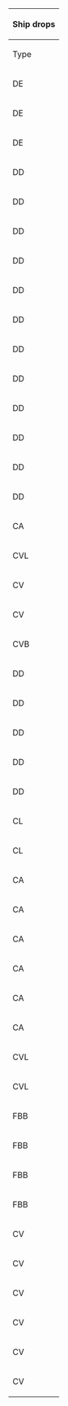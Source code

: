 {| class="wikitable mw-collapsible mw-collapsed" width="50%" style="text-align:center"
!colspan="100"|Ship drops
|-
!Type
!Ship
!O
!V5
!W
!W3
!style="background-color:#FFCDD2;color:red;"|'''X'''
!style="background-color:#FFCDD2;color:red;"|'''Y'''
!style="background-color:#FFCDD2;color:red;"|'''Z'''
!Z3
|-
|DE
|[[Daitou|<span style="color:red;">Daitou</span>]]
|
|
|
|
|
|style="background-color:#E8F5E9;color:red"|<span title="Casual: &#10;&#160;&#160;S: 1.9% (378/20016)&#10;Easy: &#10;&#160;&#160;S: 3.6% (477/13085)&#10;Medium: &#10;&#160;&#160;S: 3.5% (80/2256)&#10;Hard: &#10;&#160;&#160;S: 3.3% (144/4305)" style="cursor:help;border-bottom:1px dotted">Casual+</span>
|style="background-color:#E8F5E9;color:"|<span title="Casual: &#10;&#160;&#160;S: 6.5% (2331/35916) &#10;&#160;&#160;A: 3.9% (60/1544)&#10;Easy: &#10;&#160;&#160;S: 6.3% (1615/25698) &#10;&#160;&#160;A: 3.5% (78/2260)&#10;Medium: &#10;&#160;&#160;S: 6.4% (226/3549) &#10;&#160;&#160;A: 3.7% (55/1494)&#10;Hard: &#10;&#160;&#160;S: 5.7% (640/11173) &#10;&#160;&#160;A: 3.1% (618/19805)" style="cursor:help;border-bottom:1px dotted">Casual+</span>
|
|-
|DE
|[[Hiburi|<span style="color:red;">Hiburi</span>]]
|
|
|
|style="background-color:#FFE0B2;color:red"|<span title="Medium: &#10;&#160;&#160;S: 1.3% (1/79)&#10;Hard: &#10;&#160;&#160;S: 1.5% (27/1742)" style="cursor:help;border-bottom:1px dotted">Medium+</span>
|style="background-color:#E8F5E9;color:red"|<span title="Casual: &#10;&#160;&#160;S: 2.6% (522/19742)&#10;Easy: &#10;&#160;&#160;S: 2.4% (451/18515)&#10;Medium: &#10;&#160;&#160;S: 3.2% (112/3466)&#10;Hard: &#10;&#160;&#160;S: 3.6% (514/14403)" style="cursor:help;border-bottom:1px dotted">Casual+</span>
|
|
|
|-
|DE
|[[Yashiro|<span style="color:red;">Yashiro</span>]]
|
|
|
|
|
|style="background-color:#E8F5E9;color:red"|<span title="Casual: &#10;&#160;&#160;S: 1% (192/20016)&#10;Easy: &#10;&#160;&#160;S: 0.9% (120/13085)&#10;Medium: &#10;&#160;&#160;S: 1.8% (40/2256)&#10;Hard: &#10;&#160;&#160;S: 1.9% (82/4305)" style="cursor:help;border-bottom:1px dotted">Casual+</span>
|style="background-color:#E8F5E9;color:"|<span title="Casual: &#10;&#160;&#160;S: 2.4% (871/35916) &#10;&#160;&#160;A: 0.8% (13/1544)&#10;Easy: &#10;&#160;&#160;S: 2.5% (654/25698) &#10;&#160;&#160;A: 1.2% (27/2260)&#10;Medium: &#10;&#160;&#160;S: 3.6% (126/3549) &#10;&#160;&#160;A: 1.8% (27/1494)&#10;Hard: &#10;&#160;&#160;S: 3.5% (396/11173) &#10;&#160;&#160;A: 1.7% (342/19805)" style="cursor:help;border-bottom:1px dotted">Casual+</span>
|
|-
|DD
|[[Akishimo|<span style="color:red;">Akishimo</span>]]
|
|
|
|style="background-color:#FFCDD2;color:red"|<span title="Hard: &#10;&#160;&#160;S: 0.4% (7/1742)" style="cursor:help;border-bottom:1px dotted">Hard+</span>
|style="background-color:#E8F5E9;color:red"|<span title="Casual: &#10;&#160;&#160;S: 0.6% (121/19742)&#10;Easy: &#10;&#160;&#160;S: 1.4% (265/18515)&#10;Medium: &#10;&#160;&#160;S: 2.4% (82/3466)&#10;Hard: &#10;&#160;&#160;S: 1.8% (262/14403)" style="cursor:help;border-bottom:1px dotted">Casual+</span>
|
|
|
|-
|DD
|[[Amatsukaze|<span style="color:red;">Amatsukaze</span>]]
|
|
|
|
|
|
|style="background-color:#E8F5E9;color:red"|<span title="Casual: &#10;&#160;&#160;S: 2.1% (743/35916)&#10;Easy: &#10;&#160;&#160;S: 2.1% (551/25698)&#10;Medium: &#10;&#160;&#160;S: 2.2% (78/3549)&#10;Hard: &#10;&#160;&#160;S: 2% (225/11173)" style="cursor:help;border-bottom:1px dotted">Casual+</span>
|
|-
|DD
|[[Arashi|<span style="color:red;">Arashi</span>]]
|
|
|
|style="background-color:#FFE0B2;color:red"|<span title="Medium: &#10;&#160;&#160;S: 1.3% (1/79)&#10;Hard: &#10;&#160;&#160;S: 0.2% (4/1742)" style="cursor:help;border-bottom:1px dotted">Medium+</span>
|style="background-color:#E8F5E9;color:red"|<span title="Casual: &#10;&#160;&#160;S: 0.3% (62/19742)&#10;Easy: &#10;&#160;&#160;S: 0.2% (40/18515)&#10;Medium: &#10;&#160;&#160;S: 0.7% (24/3466)&#10;Hard: &#10;&#160;&#160;S: 0.9% (123/14403)" style="cursor:help;border-bottom:1px dotted">Casual+</span>
|
|
|
|-
|DD
|[[Harusame|<span style="color:red;">Harusame</span>]]
|style="background-color:#E8F5E9;color:red"|<span title="Casual: &#10;&#160;&#160;S: 1.5% (299/20116)&#10;Easy: &#10;&#160;&#160;S: 1.5% (277/18964)&#10;Medium: &#10;&#160;&#160;S: 1.9% (72/3859)&#10;Hard: &#10;&#160;&#160;S: 1.5% (341/23480)" style="cursor:help;border-bottom:1px dotted">Casual+</span>
|style="background-color:#E8F5E9;color:red"|<span title="Casual: &#10;&#160;&#160;S: 0.9% (8/927)&#10;Easy: &#10;&#160;&#160;S: 0.3% (1/309)&#10;Medium: &#10;&#160;&#160;S: 1.6% (1/61)&#10;Hard: &#10;&#160;&#160;S: 1% (3/309)" style="cursor:help;border-bottom:1px dotted">Casual+</span>
|style="background-color:#E8F5E9;color:red"|<span title="Casual: &#10;&#160;&#160;S: 1.6% (70/4395)&#10;Easy: &#10;&#160;&#160;S: 1.7% (86/5189)&#10;Medium: &#10;&#160;&#160;S: 0.8% (9/1119)&#10;Hard: &#10;&#160;&#160;S: 1.3% (103/7691)" style="cursor:help;border-bottom:1px dotted">Casual+</span>
|style="background-color:#E8F5E9;color:red"|<span title="Casual: &#10;&#160;&#160;S: 1.1% (1/92)&#10;Hard: &#10;&#160;&#160;S: 1.1% (20/1742)" style="cursor:help;border-bottom:1px dotted">Casual+</span>
|style="background-color:#E8F5E9;color:"|<span title="Casual: &#10;&#160;&#160;S: 1.4% (270/19742)&#10;Easy: &#10;&#160;&#160;S: 1.3% (249/18515)&#10;Medium: &#10;&#160;&#160;S: 1% (34/3466)&#10;Hard: &#10;&#160;&#160;S: 1.2% (177/14403) &#10;&#160;&#160;A: 1.1% (113/10027)" style="cursor:help;border-bottom:1px dotted">Casual+</span>
|
|
|style="background-color:#E8F5E9;color:red"|<span title="Casual: &#10;&#160;&#160;S: 1.2% (41/3379)&#10;Easy: &#10;&#160;&#160;S: 1.3% (37/2770)&#10;Medium: &#10;&#160;&#160;S: 1.3% (7/549)&#10;Hard: &#10;&#160;&#160;S: 1.4% (76/5586)" style="cursor:help;border-bottom:1px dotted">Casual+</span>
|-
|DD
|[[Hatsukaze|<span style="color:red;">Hatsukaze</span>]]
|
|
|
|style="background-color:#FFE0B2;color:red"|<span title="Medium: &#10;&#160;&#160;S: 3.8% (3/79)&#10;Hard: &#10;&#160;&#160;S: 0.9% (16/1742)" style="cursor:help;border-bottom:1px dotted">Medium+</span>
|style="background-color:#E8F5E9;color:red"|<span title="Casual: &#10;&#160;&#160;S: 1.4% (272/19742)&#10;Easy: &#10;&#160;&#160;S: 1.4% (265/18515)&#10;Medium: &#10;&#160;&#160;S: 1.4% (48/3466)&#10;Hard: &#10;&#160;&#160;S: 1.4% (208/14403)" style="cursor:help;border-bottom:1px dotted">Casual+</span>
|
|
|
|-
|DD
|[[Isokaze|<span style="color:red;">Isokaze</span>]]
|
|
|
|style="background-color:#E8F5E9;color:red"|<span title="Casual: &#10;&#160;&#160;S: 2.2% (2/92)&#10;Easy: &#10;&#160;&#160;S: 2.4% (2/85)&#10;Medium: &#10;&#160;&#160;S: 2.5% (2/79)&#10;Hard: &#10;&#160;&#160;S: 1.2% (21/1742)" style="cursor:help;border-bottom:1px dotted">Casual+</span>
|style="background-color:#E8F5E9;color:red"|<span title="Casual: &#10;&#160;&#160;S: 1.3% (252/19742)&#10;Easy: &#10;&#160;&#160;S: 1.4% (256/18515)&#10;Medium: &#10;&#160;&#160;S: 1.4% (48/3466)&#10;Hard: &#10;&#160;&#160;S: 1.3% (187/14403)" style="cursor:help;border-bottom:1px dotted">Casual+</span>
|
|
|style="background-color:#FFE0B2;color:red"|<span title="Medium: &#10;&#160;&#160;S: 1.3% (7/549)&#10;Hard: &#10;&#160;&#160;S: 1.6% (88/5586)" style="cursor:help;border-bottom:1px dotted">Medium+</span>
|-
|DD
|[[Kazagumo|<span style="color:red;">Kazagumo</span>]]
|
|
|
|
|
|style="background-color:#C8E6C9;color:red"|<span title="Easy: &#10;&#160;&#160;S: 1.8% (231/13085)&#10;Medium: &#10;&#160;&#160;S: 2.4% (54/2256)&#10;Hard: &#10;&#160;&#160;S: 1.9% (81/4305)" style="cursor:help;border-bottom:1px dotted">Easy+</span>
|style="background-color:#E8F5E9;color:"|<span title="Casual: &#10;&#160;&#160;S: 2.1% (757/35916)&#10;Easy: &#10;&#160;&#160;S: 2.1% (548/25698) &#10;&#160;&#160;A: 2.1% (48/2260)&#10;Medium: &#10;&#160;&#160;S: 2.1% (74/3549) &#10;&#160;&#160;A: 1.8% (27/1494)&#10;Hard: &#10;&#160;&#160;S: 2% (227/11173) &#10;&#160;&#160;A: 1.9% (386/19805)" style="cursor:help;border-bottom:1px dotted">Casual+</span>
|
|-
|DD
|[[Maikaze|<span style="color:red;">Maikaze</span>]]
|
|
|
|style="background-color:#C8E6C9;color:red"|<span title="Easy: &#10;&#160;&#160;S: 4.7% (4/85)&#10;Hard: &#10;&#160;&#160;S: 1.4% (25/1742)" style="cursor:help;border-bottom:1px dotted">Easy+</span>
|style="background-color:#E8F5E9;color:red"|<span title="Casual: &#10;&#160;&#160;S: 1.4% (267/19742)&#10;Easy: &#10;&#160;&#160;S: 1.3% (249/18515)&#10;Medium: &#10;&#160;&#160;S: 1.2% (43/3466)&#10;Hard: &#10;&#160;&#160;S: 1.4% (203/14403)" style="cursor:help;border-bottom:1px dotted">Casual+</span>
|
|
|style="background-color:#FFCDD2;color:red"|<span title="Hard: &#10;&#160;&#160;S: 1.4% (77/5586)" style="cursor:help;border-bottom:1px dotted">Hard+</span>
|-
|DD
|[[Nowaki|<span style="color:red;">Nowaki</span>]]
|style="background-color:#E8F5E9;color:red"|<span title="Casual: &#10;&#160;&#160;S: 1.3% (269/20116)&#10;Easy: &#10;&#160;&#160;S: 1.3% (255/18964)&#10;Medium: &#10;&#160;&#160;S: 1.3% (52/3859)&#10;Hard: &#10;&#160;&#160;S: 1.4% (324/23480)" style="cursor:help;border-bottom:1px dotted">Casual+</span>
|style="background-color:#C8E6C9;color:red"|<span title="Easy: &#10;&#160;&#160;S: 2.3% (7/309)&#10;Medium: &#10;&#160;&#160;S: 1.6% (1/61)&#10;Hard: &#10;&#160;&#160;S: 3.2% (10/309)" style="cursor:help;border-bottom:1px dotted">Easy+</span>
|style="background-color:#C8E6C9;color:red"|<span title="Easy: &#10;&#160;&#160;S: 1.1% (57/5189)&#10;Medium: &#10;&#160;&#160;S: 1% (11/1119)&#10;Hard: &#10;&#160;&#160;S: 1.4% (106/7691)" style="cursor:help;border-bottom:1px dotted">Easy+</span>
|style="background-color:#E8F5E9;color:red"|<span title="Casual: &#10;&#160;&#160;S: 1.1% (1/92)&#10;Easy: &#10;&#160;&#160;S: 1.2% (1/85)&#10;Medium: &#10;&#160;&#160;S: 1.3% (1/79)&#10;Hard: &#10;&#160;&#160;S: 1.3% (23/1742)" style="cursor:help;border-bottom:1px dotted">Casual+</span>
|style="background-color:#E8F5E9;color:red"|<span title="Casual: &#10;&#160;&#160;S: 1.2% (235/19742)&#10;Easy: &#10;&#160;&#160;S: 1.5% (276/18515)&#10;Medium: &#10;&#160;&#160;S: 1.4% (50/3466)&#10;Hard: &#10;&#160;&#160;S: 1.4% (195/14403)" style="cursor:help;border-bottom:1px dotted">Casual+</span>
|
|
|style="background-color:#E8F5E9;color:red"|<span title="Casual: &#10;&#160;&#160;S: 1.8% (60/3379)&#10;Easy: &#10;&#160;&#160;S: 1.2% (32/2770)&#10;Medium: &#10;&#160;&#160;S: 1.3% (7/549)&#10;Hard: &#10;&#160;&#160;S: 0.9% (52/5586)" style="cursor:help;border-bottom:1px dotted">Casual+</span>
|-
|DD
|[[Takanami|<span style="color:red;">Takanami</span>]]
|
|
|
|
|
|style="background-color:#E8F5E9;color:red"|<span title="Casual: &#10;&#160;&#160;S: 1.9% (388/20016)&#10;Easy: &#10;&#160;&#160;S: 2% (259/13085)&#10;Medium: &#10;&#160;&#160;S: 2.5% (56/2256)&#10;Hard: &#10;&#160;&#160;S: 2.1% (91/4305)" style="cursor:help;border-bottom:1px dotted">Casual+</span>
|style="background-color:#E8F5E9;color:"|<span title="Casual: &#10;&#160;&#160;S: 2.1% (740/35916) &#10;&#160;&#160;A: 2% (31/1544)&#10;Easy: &#10;&#160;&#160;S: 2% (519/25698) &#10;&#160;&#160;A: 1.9% (43/2260)&#10;Medium: &#10;&#160;&#160;S: 2% (72/3549) &#10;&#160;&#160;A: 2.2% (33/1494)&#10;Hard: &#10;&#160;&#160;S: 2.1% (234/11173) &#10;&#160;&#160;A: 1.9% (370/19805)" style="cursor:help;border-bottom:1px dotted">Casual+</span>
|
|-
|DD
|[[Tanikaze|<span style="color:red;">Tanikaze</span>]]
|style="background-color:#FFE0B2;color:red"|<span title="Medium: &#10;&#160;&#160;S: 1.4% (53/3859)&#10;Hard: &#10;&#160;&#160;S: 1.3% (304/23480)" style="cursor:help;border-bottom:1px dotted">Medium+</span>
|style="background-color:#FFCDD2;color:red"|<span title="Hard: &#10;&#160;&#160;S: 1.3% (4/309)" style="cursor:help;border-bottom:1px dotted">Hard+</span>
|style="background-color:#FFCDD2;color:red"|<span title="Hard: &#10;&#160;&#160;S: 1.5% (113/7691)" style="cursor:help;border-bottom:1px dotted">Hard+</span>
|style="background-color:#C8E6C9;color:red"|<span title="Easy: &#10;&#160;&#160;S: 2.4% (2/85)&#10;Medium: &#10;&#160;&#160;S: 2.5% (2/79)&#10;Hard: &#10;&#160;&#160;S: 0.8% (14/1742)" style="cursor:help;border-bottom:1px dotted">Easy+</span>
|style="background-color:#E8F5E9;color:red"|<span title="Casual: &#10;&#160;&#160;S: 1.4% (272/19742)&#10;Easy: &#10;&#160;&#160;S: 1.4% (268/18515)&#10;Medium: &#10;&#160;&#160;S: 1.6% (56/3466)&#10;Hard: &#10;&#160;&#160;S: 1.3% (193/14403)" style="cursor:help;border-bottom:1px dotted">Casual+</span>
|
|
|style="background-color:#C8E6C9;color:red"|<span title="Easy: &#10;&#160;&#160;S: 1.6% (44/2770)&#10;Medium: &#10;&#160;&#160;S: 1.3% (7/549)&#10;Hard: &#10;&#160;&#160;S: 1.2% (69/5586)" style="cursor:help;border-bottom:1px dotted">Easy+</span>
|-
|DD
|[[Tokitsukaze|<span style="color:red;">Tokitsukaze</span>]]
|
|
|
|
|
|
|style="background-color:#E8F5E9;color:red"|<span title="Casual: &#10;&#160;&#160;S: 2% (711/35916)&#10;Easy: &#10;&#160;&#160;S: 2.2% (560/25698)&#10;Medium: &#10;&#160;&#160;S: 1.8% (63/3549)&#10;Hard: &#10;&#160;&#160;S: 2% (224/11173)" style="cursor:help;border-bottom:1px dotted">Casual+</span>
|
|-
|CA
|[[Houston|<span style="color:red;">Houston</span>]]
|
|
|
|
|
|style="background-color:#C8E6C9;color:red"|<span title="Easy: &#10;&#160;&#160;S: 1% (125/13085)&#10;Medium: &#10;&#160;&#160;S: 0.8% (18/2256)&#10;Hard: &#10;&#160;&#160;S: 1.1% (47/4305)" style="cursor:help;border-bottom:1px dotted">Easy+</span>
|style="background-color:#E8F5E9;color:"|<span title="Casual: &#10;&#160;&#160;S: 2.2% (803/35916)&#10;Easy: &#10;&#160;&#160;S: 2% (523/25698) &#10;&#160;&#160;A: 0.7% (16/2260)&#10;Medium: &#10;&#160;&#160;S: 2.5% (90/3549) &#10;&#160;&#160;A: 0.7% (11/1494)&#10;Hard: &#10;&#160;&#160;S: 2% (219/11173) &#10;&#160;&#160;A: 0.6% (114/19805)" style="cursor:help;border-bottom:1px dotted">Casual+</span>
|
|-
|CVL
|[[Gambier Bay|<span style="color:red;">Gambier Bay</span>]]
|
|
|
|
|style="background-color:#E8F5E9;color:red"|<span title="Casual: &#10;&#160;&#160;S: 0.9% (175/19742)&#10;Easy: &#10;&#160;&#160;S: 1.6% (292/18515)&#10;Medium: &#10;&#160;&#160;S: 1.5% (51/3466)&#10;Hard: &#10;&#160;&#160;S: 2% (285/14403)" style="cursor:help;border-bottom:1px dotted">Casual+</span>
|
|
|
|-
|CV
|[[Ark Royal|<span style="color:red;">Ark Royal</span>]]
|
|
|
|
|style="background-color:#E8F5E9;color:red"|<span title="Casual: &#10;&#160;&#160;S: 0.8% (156/19742)&#10;Easy: &#10;&#160;&#160;S: 0.8% (143/18515)&#10;Medium: &#10;&#160;&#160;S: 1.2% (42/3466)&#10;Hard: &#10;&#160;&#160;S: 1.4% (200/14403)" style="cursor:help;border-bottom:1px dotted">Casual+</span>
|
|
|
|-
|CV
|[[Graf Zeppelin|<span style="color:red;">Graf Zeppelin</span>]]
|
|
|
|
|
|style="background-color:#FFE0B2;color:red"|<span title="Medium: &#10;&#160;&#160;S: 0.9% (21/2256)&#10;Hard: &#10;&#160;&#160;S: 1.8% (77/4305)" style="cursor:help;border-bottom:1px dotted">Medium+</span>
|style="background-color:#E8F5E9;color:"|<span title="Casual: &#10;&#160;&#160;S: 2.2% (782/35916)&#10;Easy: &#10;&#160;&#160;S: 3% (778/25698)&#10;Medium: &#10;&#160;&#160;S: 3.6% (127/3549) &#10;&#160;&#160;A: 1.1% (17/1494)&#10;Hard: &#10;&#160;&#160;S: 3.2% (354/11173) &#10;&#160;&#160;A: 1.4% (276/19805)" style="cursor:help;border-bottom:1px dotted">Casual+</span>
|
|-
|CVB
|[[Taihou|<span style="color:red;">Taihou</span>]]
|
|
|
|
|
|style="background-color:#FFE0B2;color:red"|<span title="Medium: &#10;&#160;&#160;S: 0.9% (21/2256)&#10;Hard: &#10;&#160;&#160;S: 1.3% (55/4305)" style="cursor:help;border-bottom:1px dotted">Medium+</span>
|style="background-color:#E8F5E9;color:"|<span title="Casual: &#10;&#160;&#160;S: 2% (736/35916)&#10;Easy: &#10;&#160;&#160;S: 2.8% (731/25698)&#10;Medium: &#10;&#160;&#160;S: 3.1% (109/3549) &#10;&#160;&#160;A: 0.6% (9/1494)&#10;Hard: &#10;&#160;&#160;S: 3.1% (345/11173) &#10;&#160;&#160;A: 1.3% (252/19805)" style="cursor:help;border-bottom:1px dotted">Casual+</span>
|
|-
|DD
|[[Hamakaze|<span style="color:green;">Hamakaze</span>]]
|style="background-color:#FFCDD2;color:red"|<span title="Hard: &#10;&#160;&#160;S: 1.4% (336/23480)" style="cursor:help;border-bottom:1px dotted">Hard+</span>
|
|
|style="background-color:#E8F5E9;color:red"|<span title="Casual: &#10;&#160;&#160;S: 2.2% (2/92)&#10;Easy: &#10;&#160;&#160;S: 1.2% (1/85)&#10;Hard: &#10;&#160;&#160;S: 2.1% (36/1742)" style="cursor:help;border-bottom:1px dotted">Casual+</span>
|style="background-color:#E8F5E9;color:red"|<span title="Casual: &#10;&#160;&#160;S: 1.4% (281/19742)&#10;Easy: &#10;&#160;&#160;S: 1.5% (284/18515)&#10;Medium: &#10;&#160;&#160;S: 1.5% (53/3466)&#10;Hard: &#10;&#160;&#160;S: 1.3% (191/14403)" style="cursor:help;border-bottom:1px dotted">Casual+</span>
|style="background-color:#E8F5E9;color:red"|<span title="Casual: &#10;&#160;&#160;S: 1% (201/20016)&#10;Easy: &#10;&#160;&#160;S: 1% (126/13085)&#10;Medium: &#10;&#160;&#160;S: 1.7% (39/2256)&#10;Hard: &#10;&#160;&#160;S: 2.1% (90/4305)" style="cursor:help;border-bottom:1px dotted">Casual+</span>
|style="background-color:#E8F5E9;color:"|<span title="Casual: &#10;&#160;&#160;S: 3.7% (1313/35916) &#10;&#160;&#160;A: 1.4% (21/1544)&#10;Easy: &#10;&#160;&#160;S: 3.4% (874/25698) &#10;&#160;&#160;A: 1.5% (34/2260)&#10;Medium: &#10;&#160;&#160;S: 3.9% (140/3549) &#10;&#160;&#160;A: 1.9% (28/1494)&#10;Hard: &#10;&#160;&#160;S: 4.5% (499/11173) &#10;&#160;&#160;A: 2% (404/19805)" style="cursor:help;border-bottom:1px dotted">Casual+</span>
|style="background-color:#FFE0B2;color:red"|<span title="Medium: &#10;&#160;&#160;S: 0.7% (4/549)&#10;Hard: &#10;&#160;&#160;S: 1.8% (100/5586)" style="cursor:help;border-bottom:1px dotted">Medium+</span>
|-
|DD
|[[Makigumo|<span style="color:green;">Makigumo</span>]]
|
|
|
|
|
|style="background-color:#E8F5E9;color:red"|<span title="Casual: &#10;&#160;&#160;S: 2.1% (422/20016)&#10;Easy: &#10;&#160;&#160;S: 2% (258/13085)&#10;Medium: &#10;&#160;&#160;S: 2% (45/2256)&#10;Hard: &#10;&#160;&#160;S: 2.2% (94/4305)" style="cursor:help;border-bottom:1px dotted">Casual+</span>
|style="background-color:#E8F5E9;color:"|<span title="Casual: &#10;&#160;&#160;S: 2.2% (779/35916) &#10;&#160;&#160;A: 2.1% (32/1544)&#10;Easy: &#10;&#160;&#160;S: 1.9% (497/25698) &#10;&#160;&#160;A: 2.3% (51/2260)&#10;Medium: &#10;&#160;&#160;S: 2.5% (88/3549) &#10;&#160;&#160;A: 2.1% (31/1494)&#10;Hard: &#10;&#160;&#160;S: 1.9% (207/11173) &#10;&#160;&#160;A: 1.8% (365/19805)" style="cursor:help;border-bottom:1px dotted">Casual+</span>
|
|-
|DD
|[[Naganami|<span style="color:green;">Naganami</span>]]
|
|
|
|
|
|style="background-color:#E8F5E9;color:red"|<span title="Casual: &#10;&#160;&#160;S: 1.9% (390/20016)&#10;Easy: &#10;&#160;&#160;S: 2% (262/13085)&#10;Medium: &#10;&#160;&#160;S: 2.3% (53/2256)&#10;Hard: &#10;&#160;&#160;S: 1.6% (70/4305)" style="cursor:help;border-bottom:1px dotted">Casual+</span>
|style="background-color:#E8F5E9;color:"|<span title="Casual: &#10;&#160;&#160;S: 2% (703/35916) &#10;&#160;&#160;A: 1.7% (26/1544)&#10;Easy: &#10;&#160;&#160;S: 2% (503/25698) &#10;&#160;&#160;A: 2.3% (51/2260)&#10;Medium: &#10;&#160;&#160;S: 1.7% (59/3549) &#10;&#160;&#160;A: 2.1% (32/1494)&#10;Hard: &#10;&#160;&#160;S: 2.1% (234/11173) &#10;&#160;&#160;A: 2.1% (425/19805)" style="cursor:help;border-bottom:1px dotted">Casual+</span>
|
|-
|DD
|[[Urakaze|<span style="color:green;">Urakaze</span>]]
|style="background-color:#C8E6C9;color:red"|<span title="Easy: &#10;&#160;&#160;S: 1.6% (304/18964)&#10;Medium: &#10;&#160;&#160;S: 1.2% (48/3859)&#10;Hard: &#10;&#160;&#160;S: 1.5% (345/23480)" style="cursor:help;border-bottom:1px dotted">Easy+</span>
|style="background-color:#FFE0B2;color:red"|<span title="Medium: &#10;&#160;&#160;S: 3.3% (2/61)&#10;Hard: &#10;&#160;&#160;S: 1% (3/309)" style="cursor:help;border-bottom:1px dotted">Medium+</span>
|style="background-color:#FFE0B2;color:red"|<span title="Medium: &#10;&#160;&#160;S: 0.6% (7/1119)&#10;Hard: &#10;&#160;&#160;S: 1.2% (94/7691)" style="cursor:help;border-bottom:1px dotted">Medium+</span>
|style="background-color:#E8F5E9;color:red"|<span title="Casual: &#10;&#160;&#160;S: 2.2% (2/92)&#10;Hard: &#10;&#160;&#160;S: 1.3% (22/1742)" style="cursor:help;border-bottom:1px dotted">Casual+</span>
|style="background-color:#E8F5E9;color:red"|<span title="Casual: &#10;&#160;&#160;S: 1.5% (291/19742)&#10;Easy: &#10;&#160;&#160;S: 1.5% (280/18515)&#10;Medium: &#10;&#160;&#160;S: 1.1% (38/3466)&#10;Hard: &#10;&#160;&#160;S: 1.5% (213/14403)" style="cursor:help;border-bottom:1px dotted">Casual+</span>
|
|
|style="background-color:#E8F5E9;color:red"|<span title="Casual: &#10;&#160;&#160;S: 1.4% (46/3379)&#10;Easy: &#10;&#160;&#160;S: 1.7% (46/2770)&#10;Medium: &#10;&#160;&#160;S: 1.5% (8/549)&#10;Hard: &#10;&#160;&#160;S: 1.6% (89/5586)" style="cursor:help;border-bottom:1px dotted">Casual+</span>
|-
|DD
|[[Yuugumo|<span style="color:green;">Yuugumo</span>]]
|
|
|
|
|
|style="background-color:#E8F5E9;color:red"|<span title="Casual: &#10;&#160;&#160;S: 2% (394/20016)&#10;Easy: &#10;&#160;&#160;S: 2% (267/13085)&#10;Medium: &#10;&#160;&#160;S: 2% (45/2256)&#10;Hard: &#10;&#160;&#160;S: 2.2% (93/4305)" style="cursor:help;border-bottom:1px dotted">Casual+</span>
|style="background-color:#E8F5E9;color:"|<span title="Casual: &#10;&#160;&#160;S: 2% (734/35916) &#10;&#160;&#160;A: 2.4% (37/1544)&#10;Easy: &#10;&#160;&#160;S: 2.1% (531/25698) &#10;&#160;&#160;A: 1.5% (35/2260)&#10;Medium: &#10;&#160;&#160;S: 2.1% (76/3549) &#10;&#160;&#160;A: 1.5% (22/1494)&#10;Hard: &#10;&#160;&#160;S: 1.9% (210/11173) &#10;&#160;&#160;A: 1.9% (373/19805)" style="cursor:help;border-bottom:1px dotted">Casual+</span>
|
|-
|CL
|[[Nagara|<span style="color:green;">Nagara</span>]]
|style="background-color:#E8F5E9;color:red"|<span title="Casual: &#10;&#160;&#160;S: 1.3% (262/20116)&#10;Easy: &#10;&#160;&#160;S: 1.3% (247/18964)&#10;Medium: &#10;&#160;&#160;S: 1.3% (51/3859)&#10;Hard: &#10;&#160;&#160;S: 1.3% (309/23480)" style="cursor:help;border-bottom:1px dotted">Casual+</span>
|style="background-color:#E8F5E9;color:red"|<span title="Casual: &#10;&#160;&#160;S: 0.8% (7/927)&#10;Easy: &#10;&#160;&#160;S: 1% (3/309)&#10;Hard: &#10;&#160;&#160;S: 1.9% (6/309)" style="cursor:help;border-bottom:1px dotted">Casual+</span>
|style="background-color:#E8F5E9;color:red"|<span title="Casual: &#10;&#160;&#160;S: 1.2% (51/4395)&#10;Easy: &#10;&#160;&#160;S: 1.3% (68/5189)&#10;Medium: &#10;&#160;&#160;S: 1.2% (13/1119)&#10;Hard: &#10;&#160;&#160;S: 1.1% (85/7691)" style="cursor:help;border-bottom:1px dotted">Casual+</span>
|style="background-color:#E8F5E9;color:red"|<span title="Casual: &#10;&#160;&#160;S: 1.1% (1/92)&#10;Easy: &#10;&#160;&#160;S: 1.2% (1/85)&#10;Medium: &#10;&#160;&#160;S: 2.5% (2/79)&#10;Hard: &#10;&#160;&#160;S: 1.4% (25/1742)" style="cursor:help;border-bottom:1px dotted">Casual+</span>
|style="background-color:#E8F5E9;color:"|<span title="Casual: &#10;&#160;&#160;S: 1.5% (287/19742)&#10;Easy: &#10;&#160;&#160;S: 1.4% (265/18515)&#10;Medium: &#10;&#160;&#160;S: 1.3% (44/3466) &#10;&#160;&#160;A: 1.2% (9/771)&#10;Hard: &#10;&#160;&#160;S: 1.5% (215/14403) &#10;&#160;&#160;A: 1.1% (112/10027)" style="cursor:help;border-bottom:1px dotted">Casual+</span>
|style="background-color:#E8F5E9;color:red"|<span title="Casual: &#10;&#160;&#160;S: 2% (394/20016)&#10;Easy: &#10;&#160;&#160;S: 2% (261/13085)&#10;Medium: &#10;&#160;&#160;S: 2.1% (47/2256)&#10;Hard: &#10;&#160;&#160;S: 2.1% (92/4305)" style="cursor:help;border-bottom:1px dotted">Casual+</span>
|style="background-color:#E8F5E9;color:"|<span title="Casual: &#10;&#160;&#160;S: 2% (707/35916) &#10;&#160;&#160;A: 2% (31/1544)&#10;Easy: &#10;&#160;&#160;S: 2.1% (532/25698) &#10;&#160;&#160;A: 2.3% (52/2260)&#10;Medium: &#10;&#160;&#160;S: 2.3% (82/3549) &#10;&#160;&#160;A: 2.3% (34/1494)&#10;Hard: &#10;&#160;&#160;S: 1.9% (208/11173) &#10;&#160;&#160;A: 2% (401/19805)" style="cursor:help;border-bottom:1px dotted">Casual+</span>
|style="background-color:#E8F5E9;color:red"|<span title="Casual: &#10;&#160;&#160;S: 1.5% (50/3379)&#10;Easy: &#10;&#160;&#160;S: 1.3% (37/2770)&#10;Medium: &#10;&#160;&#160;S: 1.6% (9/549)&#10;Hard: &#10;&#160;&#160;S: 1.3% (72/5586)" style="cursor:help;border-bottom:1px dotted">Casual+</span>
|-
|CL
|[[Sendai|<span style="color:green;">Sendai</span>]]
|style="background-color:#E8F5E9;color:red"|<span title="Casual: &#10;&#160;&#160;S: 1.5% (294/20116)&#10;Easy: &#10;&#160;&#160;S: 1.4% (269/18964)&#10;Medium: &#10;&#160;&#160;S: 1.6% (60/3859)&#10;Hard: &#10;&#160;&#160;S: 1.3% (299/23480)" style="cursor:help;border-bottom:1px dotted">Casual+</span>
|style="background-color:#E8F5E9;color:red"|<span title="Casual: &#10;&#160;&#160;S: 1.3% (12/927)&#10;Easy: &#10;&#160;&#160;S: 2.3% (7/309)&#10;Hard: &#10;&#160;&#160;S: 2.6% (8/309)" style="cursor:help;border-bottom:1px dotted">Casual+</span>
|style="background-color:#E8F5E9;color:red"|<span title="Casual: &#10;&#160;&#160;S: 1.6% (72/4395)&#10;Easy: &#10;&#160;&#160;S: 1.7% (87/5189)&#10;Medium: &#10;&#160;&#160;S: 1.7% (19/1119)&#10;Hard: &#10;&#160;&#160;S: 1.4% (110/7691)" style="cursor:help;border-bottom:1px dotted">Casual+</span>
|style="background-color:#E8F5E9;color:red"|<span title="Casual: &#10;&#160;&#160;S: 2.2% (2/92)&#10;Easy: &#10;&#160;&#160;S: 1.2% (1/85)&#10;Hard: &#10;&#160;&#160;S: 1.9% (33/1742)" style="cursor:help;border-bottom:1px dotted">Casual+</span>
|style="background-color:#E8F5E9;color:"|<span title="Casual: &#10;&#160;&#160;S: 1.3% (264/19742)&#10;Easy: &#10;&#160;&#160;S: 1.3% (249/18515)&#10;Medium: &#10;&#160;&#160;S: 1.2% (43/3466) &#10;&#160;&#160;A: 2.1% (16/771)&#10;Hard: &#10;&#160;&#160;S: 1.4% (208/14403) &#10;&#160;&#160;A: 1.2% (118/10027)" style="cursor:help;border-bottom:1px dotted">Casual+</span>
|style="background-color:#E8F5E9;color:red"|<span title="Casual: &#10;&#160;&#160;S: 2.2% (434/20016)&#10;Easy: &#10;&#160;&#160;S: 1.9% (247/13085)&#10;Medium: &#10;&#160;&#160;S: 2.4% (55/2256)&#10;Hard: &#10;&#160;&#160;S: 1.6% (68/4305)" style="cursor:help;border-bottom:1px dotted">Casual+</span>
|style="background-color:#E8F5E9;color:"|<span title="Casual: &#10;&#160;&#160;S: 2.1% (742/35916) &#10;&#160;&#160;A: 2.6% (40/1544)&#10;Easy: &#10;&#160;&#160;S: 2% (520/25698) &#10;&#160;&#160;A: 1.9% (44/2260)&#10;Medium: &#10;&#160;&#160;S: 2.1% (74/3549) &#10;&#160;&#160;A: 2.2% (33/1494)&#10;Hard: &#10;&#160;&#160;S: 2.1% (237/11173) &#10;&#160;&#160;A: 1.9% (376/19805)" style="cursor:help;border-bottom:1px dotted">Casual+</span>
|style="background-color:#E8F5E9;color:red"|<span title="Casual: &#10;&#160;&#160;S: 1.5% (51/3379)&#10;Easy: &#10;&#160;&#160;S: 1.2% (33/2770)&#10;Medium: &#10;&#160;&#160;S: 1.1% (6/549)&#10;Hard: &#10;&#160;&#160;S: 1.3% (74/5586)" style="cursor:help;border-bottom:1px dotted">Casual+</span>
|-
|CA
|[[Atago|<span style="color:green;">Atago</span>]]
|
|
|
|
|
|style="background-color:#E8F5E9;color:"|<span title="Casual: &#10;&#160;&#160;S: 1.8% (367/20016)&#10;Easy: &#10;&#160;&#160;S: 2% (264/13085)&#10;Medium: &#10;&#160;&#160;S: 1.7% (38/2256)&#10;Hard: &#10;&#160;&#160;S: 2.1% (91/4305) &#10;&#160;&#160;A: 2.2% (565/25904)" style="cursor:help;border-bottom:1px dotted">Casual+</span>
|style="background-color:#E8F5E9;color:"|<span title="Casual: &#10;&#160;&#160;S: 1.9% (696/35916) &#10;&#160;&#160;A: 2.1% (33/1544)&#10;Easy: &#10;&#160;&#160;S: 1.9% (492/25698) &#10;&#160;&#160;A: 2.1% (47/2260)&#10;Medium: &#10;&#160;&#160;S: 2.3% (80/3549) &#10;&#160;&#160;A: 2.3% (35/1494)&#10;Hard: &#10;&#160;&#160;S: 2.1% (230/11173) &#10;&#160;&#160;A: 2.1% (414/19805)" style="cursor:help;border-bottom:1px dotted">Casual+</span>
|
|-
|CA
|[[Chikuma|<span style="color:green;">Chikuma</span>]]
|
|
|
|
|
|style="background-color:#E8F5E9;color:"|<span title="Casual: &#10;&#160;&#160;S: 2% (402/20016)&#10;Easy: &#10;&#160;&#160;S: 1.9% (254/13085) &#10;&#160;&#160;A: 1.8% (30/1654)&#10;Medium: &#10;&#160;&#160;S: 2.1% (47/2256) &#10;&#160;&#160;A: 2.3% (37/1596)&#10;Hard: &#10;&#160;&#160;S: 2.2% (94/4305) &#10;&#160;&#160;A: 2% (514/25904)" style="cursor:help;border-bottom:1px dotted">Casual+</span>
|style="background-color:#E8F5E9;color:"|<span title="Casual: &#10;&#160;&#160;S: 1.9% (668/35916) &#10;&#160;&#160;A: 2.9% (45/1544)&#10;Easy: &#10;&#160;&#160;S: 2% (515/25698) &#10;&#160;&#160;A: 1.9% (44/2260)&#10;Medium: &#10;&#160;&#160;S: 2.1% (76/3549) &#10;&#160;&#160;A: 2.1% (32/1494)&#10;Hard: &#10;&#160;&#160;S: 1.9% (211/11173) &#10;&#160;&#160;A: 1.9% (384/19805)" style="cursor:help;border-bottom:1px dotted">Casual+</span>
|
|-
|CA
|[[Kumano|<span style="color:green;">Kumano</span>]]
|style="background-color:#E8F5E9;color:red"|<span title="Casual: &#10;&#160;&#160;S: 1.4% (275/20116)&#10;Easy: &#10;&#160;&#160;S: 1.5% (285/18964)&#10;Medium: &#10;&#160;&#160;S: 1.1% (44/3859)&#10;Hard: &#10;&#160;&#160;S: 1.5% (349/23480)" style="cursor:help;border-bottom:1px dotted">Casual+</span>
|style="background-color:#E8F5E9;color:red"|<span title="Casual: &#10;&#160;&#160;S: 1.3% (12/927)&#10;Easy: &#10;&#160;&#160;S: 1.3% (4/309)&#10;Hard: &#10;&#160;&#160;S: 1.3% (4/309)" style="cursor:help;border-bottom:1px dotted">Casual+</span>
|style="background-color:#E8F5E9;color:red"|<span title="Casual: &#10;&#160;&#160;S: 1.4% (62/4395)&#10;Easy: &#10;&#160;&#160;S: 1.4% (71/5189)&#10;Medium: &#10;&#160;&#160;S: 1.2% (13/1119)&#10;Hard: &#10;&#160;&#160;S: 1.5% (117/7691)" style="cursor:help;border-bottom:1px dotted">Casual+</span>
|style="background-color:#C8E6C9;color:red"|<span title="Easy: &#10;&#160;&#160;S: 1.2% (1/85)&#10;Medium: &#10;&#160;&#160;S: 2.5% (2/79)&#10;Hard: &#10;&#160;&#160;S: 1.5% (26/1742)" style="cursor:help;border-bottom:1px dotted">Easy+</span>
|style="background-color:#E8F5E9;color:"|<span title="Casual: &#10;&#160;&#160;S: 1.4% (285/19742)&#10;Easy: &#10;&#160;&#160;S: 1.4% (265/18515)&#10;Medium: &#10;&#160;&#160;S: 1.5% (53/3466)&#10;Hard: &#10;&#160;&#160;S: 1.3% (192/14403) &#10;&#160;&#160;A: 1.4% (140/10027)" style="cursor:help;border-bottom:1px dotted">Casual+</span>
|style="background-color:#E8F5E9;color:"|<span title="Casual: &#10;&#160;&#160;S: 2.1% (430/20016)&#10;Easy: &#10;&#160;&#160;S: 2.2% (283/13085)&#10;Medium: &#10;&#160;&#160;S: 1.6% (36/2256) &#10;&#160;&#160;A: 1.9% (31/1596)&#10;Hard: &#10;&#160;&#160;S: 2.4% (102/4305) &#10;&#160;&#160;A: 2% (512/25904)" style="cursor:help;border-bottom:1px dotted">Casual+</span>
|style="background-color:#E8F5E9;color:"|<span title="Casual: &#10;&#160;&#160;S: 2.1% (737/35916) &#10;&#160;&#160;A: 2.2% (34/1544)&#10;Easy: &#10;&#160;&#160;S: 2% (516/25698) &#10;&#160;&#160;A: 2.5% (57/2260)&#10;Medium: &#10;&#160;&#160;S: 2% (71/3549) &#10;&#160;&#160;A: 2.3% (34/1494)&#10;Hard: &#10;&#160;&#160;S: 2.1% (236/11173) &#10;&#160;&#160;A: 2.1% (418/19805)" style="cursor:help;border-bottom:1px dotted">Casual+</span>
|style="background-color:#E8F5E9;color:red"|<span title="Casual: &#10;&#160;&#160;S: 1.5% (52/3379)&#10;Easy: &#10;&#160;&#160;S: 1% (29/2770)&#10;Medium: &#10;&#160;&#160;S: 1.3% (7/549)&#10;Hard: &#10;&#160;&#160;S: 1.2% (69/5586)" style="cursor:help;border-bottom:1px dotted">Casual+</span>
|-
|CA
|[[Myoukou|<span style="color:green;">Myoukou</span>]]
|
|
|
|
|
|style="background-color:#E8F5E9;color:"|<span title="Casual: &#10;&#160;&#160;S: 2.1% (415/20016)&#10;Easy: &#10;&#160;&#160;S: 2.1% (273/13085)&#10;Medium: &#10;&#160;&#160;S: 1.7% (38/2256)&#10;Hard: &#10;&#160;&#160;S: 2% (86/4305) &#10;&#160;&#160;A: 2.1% (551/25904)" style="cursor:help;border-bottom:1px dotted">Casual+</span>
|style="background-color:#E8F5E9;color:"|<span title="Casual: &#10;&#160;&#160;S: 2% (714/35916) &#10;&#160;&#160;A: 1.8% (28/1544)&#10;Easy: &#10;&#160;&#160;S: 2% (523/25698) &#10;&#160;&#160;A: 2.7% (62/2260)&#10;Medium: &#10;&#160;&#160;S: 1.9% (67/3549) &#10;&#160;&#160;A: 1.8% (27/1494)&#10;Hard: &#10;&#160;&#160;S: 2.1% (232/11173) &#10;&#160;&#160;A: 2% (399/19805)" style="cursor:help;border-bottom:1px dotted">Casual+</span>
|
|-
|CA
|[[Suzuya|<span style="color:green;">Suzuya</span>]]
|
|
|
|
|
|style="background-color:#E8F5E9;color:"|<span title="Casual: &#10;&#160;&#160;S: 2.1% (414/20016)&#10;Easy: &#10;&#160;&#160;S: 2.1% (277/13085)&#10;Medium: &#10;&#160;&#160;S: 1.8% (41/2256) &#10;&#160;&#160;A: 2.1% (33/1596)&#10;Hard: &#10;&#160;&#160;S: 2.3% (100/4305) &#10;&#160;&#160;A: 1.8% (475/25904)" style="cursor:help;border-bottom:1px dotted">Casual+</span>
|style="background-color:#E8F5E9;color:"|<span title="Casual: &#10;&#160;&#160;S: 1.8% (656/35916) &#10;&#160;&#160;A: 1.6% (25/1544)&#10;Easy: &#10;&#160;&#160;S: 2% (516/25698) &#10;&#160;&#160;A: 2.2% (49/2260)&#10;Medium: &#10;&#160;&#160;S: 1.9% (69/3549) &#10;&#160;&#160;A: 1.9% (28/1494)&#10;Hard: &#10;&#160;&#160;S: 2.2% (246/11173) &#10;&#160;&#160;A: 1.9% (385/19805)" style="cursor:help;border-bottom:1px dotted">Casual+</span>
|
|-
|CA
|[[Tone|<span style="color:green;">Tone</span>]]
|
|
|
|
|
|style="background-color:#E8F5E9;color:"|<span title="Casual: &#10;&#160;&#160;S: 2.1% (423/20016)&#10;Easy: &#10;&#160;&#160;S: 1.8% (234/13085)&#10;Medium: &#10;&#160;&#160;S: 2% (45/2256) &#10;&#160;&#160;A: 2.5% (40/1596)&#10;Hard: &#10;&#160;&#160;S: 1.8% (78/4305) &#10;&#160;&#160;A: 1.9% (499/25904)" style="cursor:help;border-bottom:1px dotted">Casual+</span>
|style="background-color:#E8F5E9;color:"|<span title="Casual: &#10;&#160;&#160;S: 2% (714/35916) &#10;&#160;&#160;A: 2.3% (36/1544)&#10;Easy: &#10;&#160;&#160;S: 1.9% (476/25698) &#10;&#160;&#160;A: 1.9% (42/2260)&#10;Medium: &#10;&#160;&#160;S: 2% (70/3549) &#10;&#160;&#160;A: 1.9% (28/1494)&#10;Hard: &#10;&#160;&#160;S: 1.9% (207/11173) &#10;&#160;&#160;A: 1.8% (353/19805)" style="cursor:help;border-bottom:1px dotted">Casual+</span>
|
|-
|CVL
|[[Junyou|<span style="color:green;">Junyou</span>]]
|
|
|
|
|style="background-color:#E8F5E9;color:red"|<span title="Casual: &#10;&#160;&#160;S: 0.5% (101/19742)&#10;Easy: &#10;&#160;&#160;S: 1.2% (222/18515)&#10;Medium: &#10;&#160;&#160;S: 1.4% (47/3466)&#10;Hard: &#10;&#160;&#160;S: 2.3% (337/14403)" style="cursor:help;border-bottom:1px dotted">Casual+</span>
|style="background-color:#E8F5E9;color:red"|<span title="Casual: &#10;&#160;&#160;S: 0.2% (35/20016)&#10;Easy: &#10;&#160;&#160;S: 0.4% (48/13085)&#10;Medium: &#10;&#160;&#160;S: 0.4% (10/2256)&#10;Hard: &#10;&#160;&#160;S: 0.4% (18/4305)" style="cursor:help;border-bottom:1px dotted">Casual+</span>
|style="background-color:#E8F5E9;color:"|<span title="Casual: &#10;&#160;&#160;S: 1.5% (541/35916) &#10;&#160;&#160;A: 0.5% (7/1544)&#10;Easy: &#10;&#160;&#160;S: 1.8% (469/25698) &#10;&#160;&#160;A: 0.6% (14/2260)&#10;Medium: &#10;&#160;&#160;S: 1.4% (51/3549) &#10;&#160;&#160;A: 0.9% (13/1494)&#10;Hard: &#10;&#160;&#160;S: 2.3% (256/11173) &#10;&#160;&#160;A: 0.9% (172/19805)" style="cursor:help;border-bottom:1px dotted">Casual+</span>
|
|-
|CVL
|[[Zuihou|<span style="color:green;">Zuihou</span>]]
|
|
|
|style="background-color:#C8E6C9;color:red"|<span title="Easy: &#10;&#160;&#160;S: 1.2% (1/85)&#10;Medium: &#10;&#160;&#160;S: 2.5% (2/79)&#10;Hard: &#10;&#160;&#160;S: 1.4% (25/1742)" style="cursor:help;border-bottom:1px dotted">Easy+</span>
|style="background-color:#E8F5E9;color:red"|<span title="Casual: &#10;&#160;&#160;S: 1.4% (279/19742)&#10;Easy: &#10;&#160;&#160;S: 1.4% (265/18515)&#10;Medium: &#10;&#160;&#160;S: 1.5% (52/3466)&#10;Hard: &#10;&#160;&#160;S: 1.4% (200/14403)" style="cursor:help;border-bottom:1px dotted">Casual+</span>
|style="background-color:#FFE0B2;color:red"|<span title="Medium: &#10;&#160;&#160;S: 0.8% (18/2256)&#10;Hard: &#10;&#160;&#160;S: 2.1% (91/4305)" style="cursor:help;border-bottom:1px dotted">Medium+</span>
|style="background-color:#E8F5E9;color:"|<span title="Casual: &#10;&#160;&#160;S: 3.8% (1381/35916)&#10;Easy: &#10;&#160;&#160;S: 5.1% (1319/25698)&#10;Medium: &#10;&#160;&#160;S: 6.7% (239/3549) &#10;&#160;&#160;A: 1% (15/1494)&#10;Hard: &#10;&#160;&#160;S: 9% (1003/11173) &#10;&#160;&#160;A: 2.8% (560/19805)" style="cursor:help;border-bottom:1px dotted">Casual+</span>
|
|-
|FBB
|[[Haruna|<span style="color:green;">Haruna</span>]]
|
|
|
|
|
|style="background-color:#C8E6C9;color:red"|<span title="Easy: &#10;&#160;&#160;S: 1.1% (146/13085)&#10;Medium: &#10;&#160;&#160;S: 1% (23/2256)&#10;Hard: &#10;&#160;&#160;S: 1.4% (60/4305)" style="cursor:help;border-bottom:1px dotted">Easy+</span>
|style="background-color:#E8F5E9;color:"|<span title="Casual: &#10;&#160;&#160;S: 3.9% (1416/35916)&#10;Easy: &#10;&#160;&#160;S: 3.9% (1000/25698) &#10;&#160;&#160;A: 1.7% (39/2260)&#10;Medium: &#10;&#160;&#160;S: 4.1% (144/3549) &#10;&#160;&#160;A: 1.1% (17/1494)&#10;Hard: &#10;&#160;&#160;S: 4% (449/11173) &#10;&#160;&#160;A: 1.2% (247/19805)" style="cursor:help;border-bottom:1px dotted">Casual+</span>
|
|-
|FBB
|[[Hiei|<span style="color:green;">Hiei</span>]]
|
|
|
|
|
|style="background-color:#E8F5E9;color:red"|<span title="Casual: &#10;&#160;&#160;S: 2.1% (419/20016)&#10;Easy: &#10;&#160;&#160;S: 1.8% (235/13085)&#10;Medium: &#10;&#160;&#160;S: 2.3% (51/2256)&#10;Hard: &#10;&#160;&#160;S: 2.2% (94/4305)" style="cursor:help;border-bottom:1px dotted">Casual+</span>
|style="background-color:#E8F5E9;color:"|<span title="Casual: &#10;&#160;&#160;S: 2% (725/35916) &#10;&#160;&#160;A: 2% (31/1544)&#10;Easy: &#10;&#160;&#160;S: 2% (505/25698) &#10;&#160;&#160;A: 2.3% (53/2260)&#10;Medium: &#10;&#160;&#160;S: 2.2% (78/3549) &#10;&#160;&#160;A: 1.7% (26/1494)&#10;Hard: &#10;&#160;&#160;S: 2% (229/11173) &#10;&#160;&#160;A: 2% (395/19805)" style="cursor:help;border-bottom:1px dotted">Casual+</span>
|
|-
|FBB
|[[Kirishima|<span style="color:green;">Kirishima</span>]]
|
|
|
|
|
|style="background-color:#E8F5E9;color:red"|<span title="Casual: &#10;&#160;&#160;S: 1.9% (383/20016)&#10;Easy: &#10;&#160;&#160;S: 2% (267/13085)&#10;Medium: &#10;&#160;&#160;S: 1.8% (41/2256)&#10;Hard: &#10;&#160;&#160;S: 2.2% (94/4305)" style="cursor:help;border-bottom:1px dotted">Casual+</span>
|style="background-color:#E8F5E9;color:"|<span title="Casual: &#10;&#160;&#160;S: 2% (708/35916) &#10;&#160;&#160;A: 1.2% (19/1544)&#10;Easy: &#10;&#160;&#160;S: 2.1% (529/25698) &#10;&#160;&#160;A: 2.2% (49/2260)&#10;Medium: &#10;&#160;&#160;S: 1.8% (64/3549) &#10;&#160;&#160;A: 1.9% (28/1494)&#10;Hard: &#10;&#160;&#160;S: 1.9% (214/11173) &#10;&#160;&#160;A: 1.8% (359/19805)" style="cursor:help;border-bottom:1px dotted">Casual+</span>
|
|-
|FBB
|[[Kongou|<span style="color:green;">Kongou</span>]]
|
|
|
|
|
|style="background-color:#E8F5E9;color:red"|<span title="Casual: &#10;&#160;&#160;S: 1.9% (383/20016)&#10;Easy: &#10;&#160;&#160;S: 2.1% (269/13085)&#10;Medium: &#10;&#160;&#160;S: 2.2% (50/2256)&#10;Hard: &#10;&#160;&#160;S: 1.8% (78/4305)" style="cursor:help;border-bottom:1px dotted">Casual+</span>
|style="background-color:#E8F5E9;color:"|<span title="Casual: &#10;&#160;&#160;S: 1.9% (682/35916) &#10;&#160;&#160;A: 2.3% (36/1544)&#10;Easy: &#10;&#160;&#160;S: 1.9% (483/25698) &#10;&#160;&#160;A: 1.8% (41/2260)&#10;Medium: &#10;&#160;&#160;S: 1.9% (67/3549) &#10;&#160;&#160;A: 1.6% (24/1494)&#10;Hard: &#10;&#160;&#160;S: 2.2% (250/11173) &#10;&#160;&#160;A: 1.9% (372/19805)" style="cursor:help;border-bottom:1px dotted">Casual+</span>
|
|-
|CV
|[[Akagi|<span style="color:green;">Akagi</span>]]
|
|
|
|
|
|
|style="background-color:#E8F5E9;color:red"|<span title="Casual: &#10;&#160;&#160;S: 2.1% (757/35916)&#10;Easy: &#10;&#160;&#160;S: 2% (521/25698)&#10;Medium: &#10;&#160;&#160;S: 2% (72/3549)&#10;Hard: &#10;&#160;&#160;S: 2% (227/11173)" style="cursor:help;border-bottom:1px dotted">Casual+</span>
|
|-
|CV
|[[Hiryuu|<span style="color:green;">Hiryuu</span>]]
|
|
|
|
|
|
|style="background-color:#E8F5E9;color:red"|<span title="Casual: &#10;&#160;&#160;S: 2% (732/35916)&#10;Easy: &#10;&#160;&#160;S: 2% (518/25698)&#10;Medium: &#10;&#160;&#160;S: 1.8% (65/3549)&#10;Hard: &#10;&#160;&#160;S: 2% (218/11173)" style="cursor:help;border-bottom:1px dotted">Casual+</span>
|
|-
|CV
|[[Kaga|<span style="color:green;">Kaga</span>]]
|
|
|
|
|
|
|style="background-color:#E8F5E9;color:red"|<span title="Casual: &#10;&#160;&#160;S: 1.9% (693/35916)&#10;Easy: &#10;&#160;&#160;S: 1.8% (469/25698)&#10;Medium: &#10;&#160;&#160;S: 2% (71/3549)&#10;Hard: &#10;&#160;&#160;S: 2.2% (244/11173)" style="cursor:help;border-bottom:1px dotted">Casual+</span>
|
|-
|CV
|[[Shoukaku|<span style="color:green;">Shoukaku</span>]]
|
|
|
|
|style="background-color:#E8F5E9;color:red"|<span title="Casual: &#10;&#160;&#160;S: 0.6% (117/19742)&#10;Easy: &#10;&#160;&#160;S: 0.7% (128/18515)&#10;Medium: &#10;&#160;&#160;S: 1.6% (55/3466)&#10;Hard: &#10;&#160;&#160;S: 2.9% (413/14403)" style="cursor:help;border-bottom:1px dotted">Casual+</span>
|
|style="background-color:#E8F5E9;color:red"|<span title="Casual: &#10;&#160;&#160;S: 2% (722/35916)&#10;Easy: &#10;&#160;&#160;S: 2% (504/25698)&#10;Medium: &#10;&#160;&#160;S: 1.7% (59/3549)&#10;Hard: &#10;&#160;&#160;S: 1.8% (202/11173)" style="cursor:help;border-bottom:1px dotted">Casual+</span>
|
|-
|CV
|[[Souryuu|<span style="color:green;">Souryuu</span>]]
|
|
|
|
|
|
|style="background-color:#E8F5E9;color:red"|<span title="Casual: &#10;&#160;&#160;S: 2% (704/35916)&#10;Easy: &#10;&#160;&#160;S: 1.9% (492/25698)&#10;Medium: &#10;&#160;&#160;S: 2.1% (74/3549)&#10;Hard: &#10;&#160;&#160;S: 1.9% (212/11173)" style="cursor:help;border-bottom:1px dotted">Casual+</span>
|
|-
|CV
|[[Zuikaku|<span style="color:green;">Zuikaku</span>]]
|
|
|
|
|
|style="background-color:#FFE0B2;color:red"|<span title="Medium: &#10;&#160;&#160;S: 0.8% (17/2256)&#10;Hard: &#10;&#160;&#160;S: 2.5% (107/4305)" style="cursor:help;border-bottom:1px dotted">Medium+</span>
|style="background-color:#E8F5E9;color:"|<span title="Casual: &#10;&#160;&#160;S: 1.7% (594/35916)&#10;Easy: &#10;&#160;&#160;S: 2.9% (747/25698)&#10;Medium: &#10;&#160;&#160;S: 4.4% (157/3549) &#10;&#160;&#160;A: 1.3% (20/1494)&#10;Hard: &#10;&#160;&#160;S: 6.7% (746/11173) &#10;&#160;&#160;A: 2.7% (536/19805)" style="cursor:help;border-bottom:1px dotted">Casual+</span>
|
|}